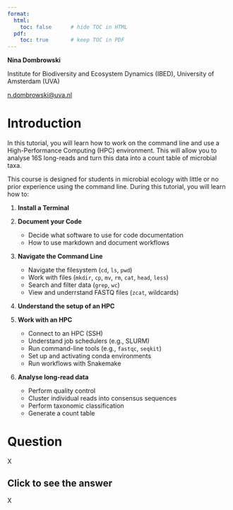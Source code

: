 ```yaml
---
format:
  html:
    toc: false      # hide TOC in HTML
  pdf:
    toc: true       # keep TOC in PDF
---
```


::: {.content-visible when-format="html"}

<div class="paper-authors">
  <p><strong>Nina Dombrowski</strong></p>
  <p>Institute for Biodiversity and Ecosystem Dynamics (IBED), University of Amsterdam (UVA)</p>
  <p><a href="mailto:n.dombrowski@uva.nl">n.dombrowski@uva.nl</a></p>
</div>

:::

# Introduction {.unnumbered} 

In this tutorial, you will learn how to work on the command line and use a High-Performance Computing (HPC) environment. This will allow you to analyse 16S long-reads and turn this data into a count table of microbial taxa.

This course is designed for students in microbial ecology with little or no prior experience using the command line. During this tutorial, you will learn how to:

1. **Install a Terminal**

2. **Document your Code**
    - Decide what software to use for code documentation
    - How to use markdown and document workflows

3. **Navigate the Command Line**
    - Navigate the filesystem (`cd`, `ls`, `pwd`)
    - Work with files (`mkdir`, `cp`, `mv`, `rm`, `cat`, `head`, `less`)
    - Search and filter data (`grep`, `wc`)
    - View and underrstand FASTQ files (`zcat`, wildcards)

5. **Understand the setup of an HPC**

6. **Work with an HPC**
    - Connect to an HPC (SSH)
    - Understand job schedulers (e.g., SLURM)
    - Run command-line tools (e.g., `fastqc`, `seqkit`)
    - Set up and activating conda environments
    - Run workflows with Snakemake

7. **Analyse long-read data**
    - Perform quality control
    - Cluster individual reads into consensus sequences
    - Perform taxonomic classification
    - Generate a count table


::: {.content-hidden}

::: {.callout-question .callout-warning collapse=false}
# Question 

X

::: {.callout-answer .callout-warning collapse=true}
# Click to see the answer 

X

:::
:::


:::

</div>